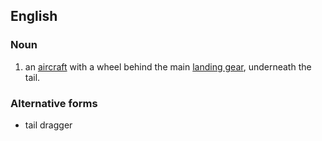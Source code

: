 ==English==

===Noun===
{{en-noun}}

# {{context|aviation|lang=en}} an [[aircraft]] with a wheel behind the main [[landing gear]], underneath the tail.

===Alternative forms===
*tail dragger